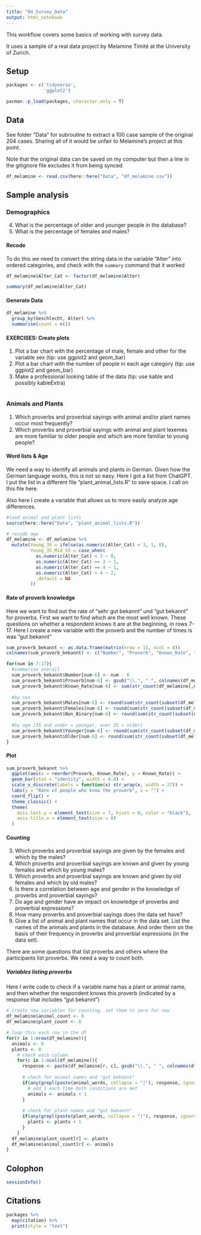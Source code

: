```yaml
---
title: "04_Survey_Data"
output: html_notebook
---
```


This workflow covers some basics of working with survey data.

It uses a sample of a real data project by Melamine Timité at the University of Zurich.

## Setup

```r
packages <- c('tidyverse',
              'ggplot2') 

pacman::p_load(packages, character.only = T)
```


## Data

See folder "Data" for subroutine to extract a 100 case sample of the original 204 cases. Sharing all of it would be unfair to Melamine's project at this point. 

Note that the original data can be saved on my computer but then a line in the gitignore file excludes it from being synced. 

```r

df_melamine <- read.csv(here::here("Data", "df_melamine.csv"))
```

## Sample analysis


### Demographics

4. What is the percentage of older and younger people in the database?
5. What is the percentage of females and males?

#### Recode

To do this we need to convert the string data in the variable "Alter" into ordered categories, and check with the `summary` command that it worked

```r
df_melamine$Alter_Cat <- factor(df_melamine$Alter)

summary(df_melamine$Alter_Cat)
```
#### Generate Data

```r
df_melamine %>%
  group_by(Geschlecht, Alter) %>%
  summarise(count = n())
```
#### EXERCISES: Create plots

1. Plot a bar chart with the percentage of male, female and other for the variable sex (tip: use ggplot2 and geom_bar)
2. Plot a bar chart with the number of people in each age category (tip: use ggplot2 and geom_bar)
3. Make a professional looking table of the data (tip: use kable and possibly kableExtra)

```r

```

### Animals and Plants

1. Which proverbs and proverbial sayings with animal and/or plant names occur most frequently?
2. Which proverbs and proverbial sayings with animal and plant lexemes are more familiar to older people and which are more familiar to young people?


#### Word lists & Age

We need a way to identify all animals and plants in German. Given how the German language works, this is not so easy. Here I got a list from ChatGPT. I put the list in a different file "plant_animal_lists.R" to save space. I call on this file here.

Also here I create a variable that allows us to more easily analyze age differences.

```r

#load animal and plant lists
source(here::here("Data", "plant_animal_lists.R"))

# recode age
df_melamine <- df_melamine %>%
  mutate(Young_35 = ifelse(as.numeric(Alter_Cat) < 3, 1, 0),
         Young_35_Mid_55 = case_when(
           as.numeric(Alter_Cat) < 3 ~ 0,
           as.numeric(Alter_Cat) == 3 ~ 1,
           as.numeric(Alter_Cat) == 4 ~ 1,
           as.numeric(Alter_Cat) > 4 ~ 2,
           .default = NA
         ))

```

#### Rate of proverb knowledge

Here we want to find out the rate of "sehr gut bekannt" und "gut bekannt" for proverbs. First we want to find which are the most well known. These questions on whether a respondent knows it are at the beginning, in rows 7-17. Here I create a new variable with the proverb and the number of times is was "gut bekannt"

```r

sum_proverb_bekannt <- as.data.frame(matrix(nrow = 11, ncol = 8))
colnames(sum_proverb_bekannt) <- c("Number", "Proverb", "Known_Rate", "Males", "Females", "Non_Binary", "Younger", "Older")

for(num in 7:17){
  #summarise overall
  sum_proverb_bekannt$Number[num-6] <- num - 6
  sum_proverb_bekannt$Proverb[num-6] <- gsub("\\.", " ", colnames(df_melamine[num]))
  sum_proverb_bekannt$Known_Rate[num-6] <- sum(str_count(df_melamine[,num], pattern = "gut bekannt"), na.rm = T)/length(df_melamine[,num])
  
  #by sex
  sum_proverb_bekannt$Males[num-6] <- round(sum(str_count(subset(df_melamine, Geschlecht == "männlich")[,num], pattern = "gut bekannt"), na.rm = T)/length(subset(df_melamine, Geschlecht == "männlich")[,num]),2)
  sum_proverb_bekannt$Females[num-6] <- round(sum(str_count(subset(df_melamine, Geschlecht == "weiblich")[,num], pattern = "gut bekannt"), na.rm = T)/length(subset(df_melamine, Geschlecht == "weiblich")[,num]),2)
  sum_proverb_bekannt$Non_Binary[num-6] <- round(sum(str_count(subset(df_melamine, Geschlecht == "anderes")[,num], pattern = "gut bekannt"), na.rm = T)/length(subset(df_melamine, Geschlecht == "anderes")[,num]),2)
  
  #by age (35 and under = younger, over 35 = older)
  sum_proverb_bekannt$Younger[num-6] <- round(sum(str_count(subset(df_melamine, Young_35 == 1)[,num], pattern = "gut bekannt"), na.rm = T)/length(subset(df_melamine, Young_35 == 1)[,num]),2)
  sum_proverb_bekannt$Older[num-6] <- round(sum(str_count(subset(df_melamine, Young_35 == 0)[,num], pattern = "gut bekannt"), na.rm = T)/length(subset(df_melamine, Young_35 == 0)[,num]),2)
}


```


#### Plot

```r
sum_proverb_bekannt %>%
  ggplot(aes(x = reorder(Proverb, Known_Rate), y = Known_Rate)) +
  geom_bar(stat = "identity", width = 0.8) +
  scale_x_discrete(labels = function(x) str_wrap(x, width = 27)) +
  labs(y = "Rate of people who know the proverb", x = "") +
  coord_flip() +
  theme_classic() +
  theme(
    axis.text.y = element_text(size = 7, hjust = 0, color = "black"),
    axis.title.x = element_text(size = 8)
  )
```


#### Counting

3. Which proverbs and proverbial sayings are given by the females and which by the males?
6. Which proverbs and proverbial sayings are known and given by young females and which by young males?
7. Which proverbs and proverbial sayings are known and given by old females and which by old males?
8. Is there a correlation between age and gender in the knowledge of proverbs and proverbial sayings?
9. Do age and gender have an impact on knowledge of proverbs and proverbial expressions?
10. How many proverbs and proverbial sayings does the data set have? 
11. Give a list of animal and plant names that occur in the data set. List the names of the animals and plants in the database. And order them on the basis of their frequency in proverbs and proverbial expressions (in the data set).

There are some questions that list proverbs and others where the participants list proverbs. We need a way to count both.


##### Variables listing proverbs

Here I write code to check if a variable name has a plant or animal name, and then whether the respondent knows this proverb (indicated by a response that includes "gut bekannt")

```r
# create new variables for counting, set them to zero for now
df_melamine$animal_count <- 0
df_melamine$plant_count <- 0

# loop thru each row in the df
for(r in 1:nrow(df_melamine)){
  animals <- 0
  plants <- 0
    # check each column
    for(c in 1:ncol(df_melamine)){
      response <- paste(df_melamine[r, c], gsub("\\.", " ", colnames(df_melamine[c])), sep = ",")
      
      # check for animal names and "gut bekannt"
      if(any(grepl(paste(animal_words, collapse = "|"), response, ignore.case = TRUE)) && grepl("gut bekannt", response, ignore.case = TRUE)) {
        # add 1 each time both conditions are met
        animals <- animals + 1
      }
      
      # check for plant names and "gut bekannt"
      if(any(grepl(paste(plant_words, collapse = "|"), response, ignore.case = TRUE)) && grepl("gut bekannt", response, ignore.case = TRUE)) {
        plants <- plants + 1
      }
    }
  df_melamine$plant_count[r] <- plants
  df_melamine$animal_count[r] <- animals
}
```



## Colophon

```r

sessionInfo()
```

## Citations

```r
packages %>%
  map(citation) %>%
  print(style = "text")
```